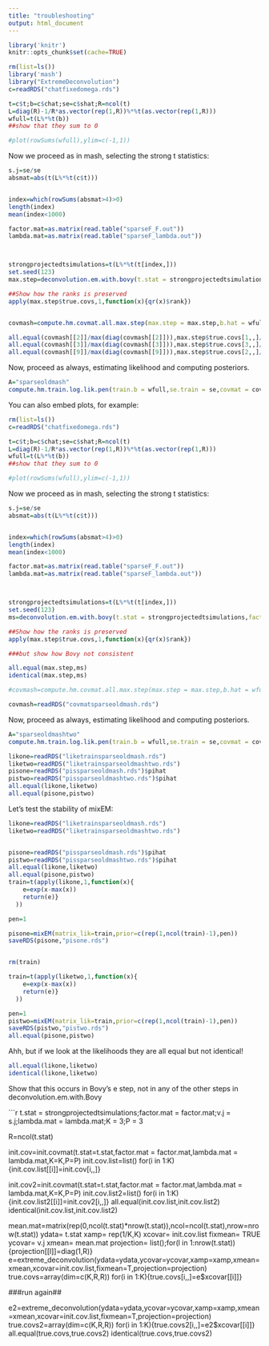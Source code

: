 ```yaml
---
title: "troubleshooting"
output: html_document
---
```


```r
library('knitr')
knitr::opts_chunk$set(cache=TRUE)
```

```r
rm(list=ls())
library('mash')
library("ExtremeDeconvolution")
c=readRDS("chatfixedomega.rds")

t=c$t;b=c$chat;se=c$shat;R=ncol(t)
L=diag(R)-1/R*as.vector(rep(1,R))%*%t(as.vector(rep(1,R)))
wfull=t(L%*%t(b))
##show that they sum to 0

#plot(rowSums(wfull),ylim=c(-1,1))
```

Now we proceed as in mash, selecting the strong t statistics:
```r

s.j=se/se
absmat=abs(t(L%*%t(c$t)))


index=which(rowSums(absmat>4)>0)
length(index)
mean(index<1000)

factor.mat=as.matrix(read.table("sparseF_F.out"))
lambda.mat=as.matrix(read.table("sparseF_lambda.out"))



strongprojectedtsimulations=t(L%*%t(t[index,]))
set.seed(123)
max.step=deconvolution.em.with.bovy(t.stat = strongprojectedtsimulations,factor.mat = factor.mat,v.j = s.j,lambda.mat = lambda.mat,K = 3,P = 3 )

##Show how the ranks is preserved
apply(max.step$true.covs,1,function(x){qr(x)$rank})


covmash=compute.hm.covmat.all.max.step(max.step = max.step,b.hat = wfull,se.hat = se,t.stat = strongprojectedtsimulations,Q = 5,lambda.mat = lambda.mat,A = "sparseoldmash",factor.mat = factor.mat,zero = T,power = 2)$covmat

all.equal(covmash[[2]]/max(diag(covmash[[2]])),max.step$true.covs[1,,]/max(diag(max.step$true.covs[1,,])))
all.equal(covmash[[3]]/max(diag(covmash[[3]])),max.step$true.covs[3,,]/max(diag(max.step$true.covs[3,,])))
all.equal(covmash[[9]]/max(diag(covmash[[9]])),max.step$true.covs[2,,]/max(diag(max.step$true.covs[2,,])))

```

Now, proceed as always, estimating likelihood and computing posteriors.

```r
A="sparseoldmash"
compute.hm.train.log.lik.pen(train.b = wfull,se.train = se,covmat = covmash,A=A,pen=1)
```

You can also embed plots, for example:

```r
rm(list=ls())
c=readRDS("chatfixedomega.rds")

t=c$t;b=c$chat;se=c$shat;R=ncol(t)
L=diag(R)-1/R*as.vector(rep(1,R))%*%t(as.vector(rep(1,R)))
wfull=t(L%*%t(b))
##show that they sum to 0

#plot(rowSums(wfull),ylim=c(-1,1))
```

Now we proceed as in mash, selecting the strong t statistics:
```r

s.j=se/se
absmat=abs(t(L%*%t(c$t)))


index=which(rowSums(absmat>4)>0)
length(index)
mean(index<1000)

factor.mat=as.matrix(read.table("sparseF_F.out"))
lambda.mat=as.matrix(read.table("sparseF_lambda.out"))



strongprojectedtsimulations=t(L%*%t(t[index,]))
set.seed(123)
ms=deconvolution.em.with.bovy(t.stat = strongprojectedtsimulations,factor.mat = factor.mat,v.j = s.j,lambda.mat = lambda.mat,K = 3,P = 3 )

##Show how the ranks is preserved
apply(max.step$true.covs,1,function(x){qr(x)$rank})

###but show how Bovy not consistent

all.equal(max.step,ms)
identical(max.step,ms)

#covmash=compute.hm.covmat.all.max.step(max.step = max.step,b.hat = wfull,se.hat = se,t.stat = strongprojectedtsimulations,Q = 5,lambda.mat = lambda.mat,A = "sparseoldmashtwo",factor.mat = factor.mat,zero = T,power = 2)$covmat

covmash=readRDS("covmatsparseoldmash.rds")

```

Now, proceed as always, estimating likelihood and computing posteriors.

```r

A="sparseoldmashtwo"
compute.hm.train.log.lik.pen(train.b = wfull,se.train = se,covmat = covmash,A=A,pen=1)
```

```r
likone=readRDS("liketrainsparseoldmash.rds")
liketwo=readRDS("liketrainsparseoldmashtwo.rds")
pisone=readRDS("pissparseoldmash.rds")$pihat
pistwo=readRDS("pissparseoldmashtwo.rds")$pihat
all.equal(likone,liketwo)
all.equal(pisone,pistwo)
```


Let's test the stability of mixEM:

```r

likone=readRDS("liketrainsparseoldmash.rds")
liketwo=readRDS("liketrainsparseoldmashtwo.rds")


pisone=readRDS("pissparseoldmash.rds")$pihat
pistwo=readRDS("pissparseoldmashtwo.rds")$pihat
all.equal(likone,liketwo)
all.equal(pisone,pistwo)
train=t(apply(likone,1,function(x){
    e=exp(x-max(x))
    return(e)}
  ))

pen=1

pisone=mixEM(matrix_lik=train,prior=c(rep(1,ncol(train)-1),pen))
saveRDS(pisone,"pisone.rds")


rm(train)

train=t(apply(liketwo,1,function(x){
    e=exp(x-max(x))
    return(e)}
  ))

pen=1
pistwo=mixEM(matrix_lik=train,prior=c(rep(1,ncol(train)-1),pen))
saveRDS(pistwo,"pistwo.rds")
all.equal(pisone,pistwo)
```

Ahh, but if we look at the likelihoods they are all equal but not identical!

```r
all.equal(likone,liketwo)
identical(likone,liketwo)
```

Show that this occurs in Bovy's e step, not in any of the other steps in deconvolution.em.with.Bovy

```r
t.stat = strongprojectedtsimulations;factor.mat = factor.mat;v.j = s.j;lambda.mat = lambda.mat;K = 3;P = 3

R=ncol(t.stat)

init.cov=init.covmat(t.stat=t.stat,factor.mat = factor.mat,lambda.mat = lambda.mat,K=K,P=P)
init.cov.list=list()
for(i in 1:K){init.cov.list[[i]]=init.cov[i,,]}


init.cov2=init.covmat(t.stat=t.stat,factor.mat = factor.mat,lambda.mat = lambda.mat,K=K,P=P)
init.cov.list2=list()
for(i in 1:K){init.cov.list2[[i]]=init.cov2[i,,]}
all.equal(init.cov.list,init.cov.list2)
identical(init.cov.list,init.cov.list2)


mean.mat=matrix(rep(0,ncol(t.stat)*nrow(t.stat)),ncol=ncol(t.stat),nrow=nrow(t.stat))
ydata=  t.stat
xamp= rep(1/K,K)
xcovar= init.cov.list
fixmean= TRUE
ycovar=  v.j
xmean=   mean.mat
projection= list();for(l in 1:nrow(t.stat)){projection[[l]]=diag(1,R)}
e=extreme_deconvolution(ydata=ydata,ycovar=ycovar,xamp=xamp,xmean=xmean,xcovar=init.cov.list,fixmean=T,projection=projection)
true.covs=array(dim=c(K,R,R))
for(i in 1:K){true.covs[i,,]=e$xcovar[[i]]}


###run again##

e2=extreme_deconvolution(ydata=ydata,ycovar=ycovar,xamp=xamp,xmean=xmean,xcovar=init.cov.list,fixmean=T,projection=projection)
true.covs2=array(dim=c(K,R,R))
for(i in 1:K){true.covs2[i,,]=e2$xcovar[[i]]}
all.equal(true.covs,true.covs2)
identical(true.covs,true.covs2)
